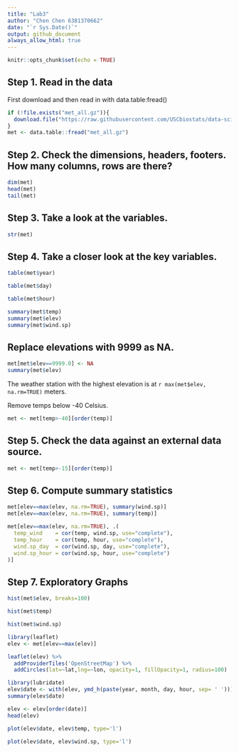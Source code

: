 ```yaml
---
title: "Lab3"
author: "Chen Chen 6381370662"
date: "`r Sys.Date()`"
output: github_document
always_allow_html: true
---
```


```r
knitr::opts_chunk$set(echo = TRUE)
```

## Step 1. Read in the data
First download and then read in with data.table:fread()

```r
if (!file.exists("met_all.gz")){
  download.file("https://raw.githubusercontent.com/USCbiostats/data-science-data/master/02_met/met_all.gz", "met_all.gz", method="libcurl", timeout = 60)
}
met <- data.table::fread("met_all.gz")
```


## Step 2. Check the dimensions, headers, footers. How many columns, rows are there?


```r
dim(met)
head(met)
tail(met)
```

## Step 3. Take a look at the variables.

```r
str(met)
```

## Step 4. Take a closer look at the key variables.
```r
table(met$year)
```

```r
table(met$day)
```

```r
table(met$hour)
```

```r
summary(met$temp)
summary(met$elev)
summary(met$wind.sp)
```

## Replace elevations with 9999 as NA.
```r
met[met$elev==9999.0] <- NA
summary(met$elev)
```
 
 The weather station with the highest elevation is at `r max(met$elev, na.rm=TRUE) ` meters.
 
Remove temps below -40 Celsius.
 
```r
met <- met[temp>-40][order(temp)]
```
 
## Step 5. Check the data against an external data source.
```r
met <- met[temp>-15][order(temp)]
```

 
## Step 6. Compute summary statistics
```r
met[elev==max(elev, na.rm=TRUE), summary(wind.sp)]
met[elev==max(elev, na.rm=TRUE), summary(temp)]
```

```r
met[elev==max(elev, na.rm=TRUE), .(
  temp_wind    = cor(temp, wind.sp, use="complete"),
  temp_hour    = cor(temp, hour, use="complete"),
  wind.sp_day  = cor(wind.sp, day, use="complete"),
  wind.sp_hour = cor(wind.sp, hour, use="complete")  
)]
```

## Step 7. Exploratory Graphs

```r
hist(met$elev, breaks=100)
```
```r
hist(met$temp)
```

```r
hist(met$wind.sp)
```
```r
library(leaflet)
elev <- met[elev==max(elev)]
```

```r
leaflet(elev) %>%
  addProviderTiles('OpenStreetMap') %>% 
  addCircles(lat=~lat,lng=~lon, opacity=1, fillOpacity=1, radius=100)
```

```r
library(lubridate)
elev$date <- with(elev, ymd_h(paste(year, month, day, hour, sep= ' ')))
summary(elev$date)
```
```r
elev <- elev[order(date)]
head(elev)
```


```r
plot(elev$date, elev$temp, type='l')
```
```r
plot(elev$date, elev$wind.sp, type='l')
```



